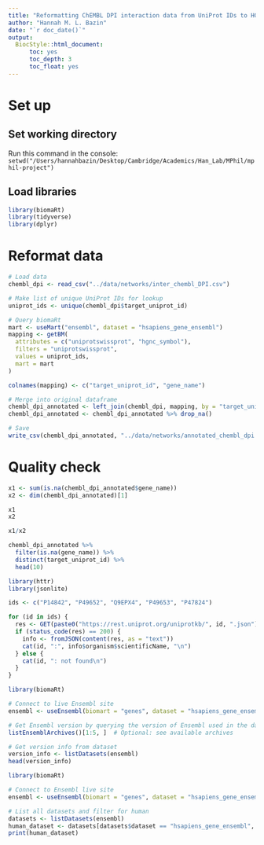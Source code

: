 ```yaml
---
title: "Reformatting ChEMBL DPI interaction data from UniProt IDs to HGNC gene names"
author: "Hannah M. L. Bazin"
date: "`r doc_date()`"
output:
  BiocStyle::html_document:
      toc: yes
      toc_depth: 3
      toc_float: yes
---
```


# Set up

## Set working directory

Run this command in the console: `setwd("/Users/hannahbazin/Desktop/Cambridge/Academics/Han_Lab/MPhil/mphil-project")`

## Load libraries

```r

library(biomaRt)
library(tidyverse)
library(dplyr)

```


# Reformat data

```r

# Load data
chembl_dpi <- read_csv("../data/networks/inter_chembl_DPI.csv")

# Make list of unique UniProt IDs for lookup
uniprot_ids <- unique(chembl_dpi$target_uniprot_id)

# Query biomaRt
mart <- useMart("ensembl", dataset = "hsapiens_gene_ensembl")
mapping <- getBM(
  attributes = c("uniprotswissprot", "hgnc_symbol"),
  filters = "uniprotswissprot",
  values = uniprot_ids,
  mart = mart
)

colnames(mapping) <- c("target_uniprot_id", "gene_name")

# Merge into original dataframe
chembl_dpi_annotated <- left_join(chembl_dpi, mapping, by = "target_uniprot_id")
chembl_dpi_annotated <- chembl_dpi_annotated %>% drop_na()

# Save
write_csv(chembl_dpi_annotated, "../data/networks/annotated_chembl_dpi.csv", col_names = TRUE)

```


# Quality check

```r

x1 <- sum(is.na(chembl_dpi_annotated$gene_name))
x2 <- dim(chembl_dpi_annotated)[1]

x1
x2

x1/x2

chembl_dpi_annotated %>%
  filter(is.na(gene_name)) %>%
  distinct(target_uniprot_id) %>%
  head(10)


```




```r
library(httr)
library(jsonlite)

ids <- c("P14842", "P49652", "Q9EPX4", "P49653", "P47824")

for (id in ids) {
  res <- GET(paste0("https://rest.uniprot.org/uniprotkb/", id, ".json"))
  if (status_code(res) == 200) {
    info <- fromJSON(content(res, as = "text"))
    cat(id, ":", info$organism$scientificName, "\n")
  } else {
    cat(id, ": not found\n")
  }
}

```


```r
library(biomaRt)

# Connect to live Ensembl site
ensembl <- useEnsembl(biomart = "genes", dataset = "hsapiens_gene_ensembl")

# Get Ensembl version by querying the version of Ensembl used in the dataset
listEnsemblArchives()[1:5, ]  # Optional: see available archives

# Get version info from dataset
version_info <- listDatasets(ensembl)
head(version_info)

```


```r

library(biomaRt)

# Connect to Ensembl live site
ensembl <- useEnsembl(biomart = "genes", dataset = "hsapiens_gene_ensembl")

# List all datasets and filter for human
datasets <- listDatasets(ensembl)
human_dataset <- datasets[datasets$dataset == "hsapiens_gene_ensembl", ]
print(human_dataset)

```








